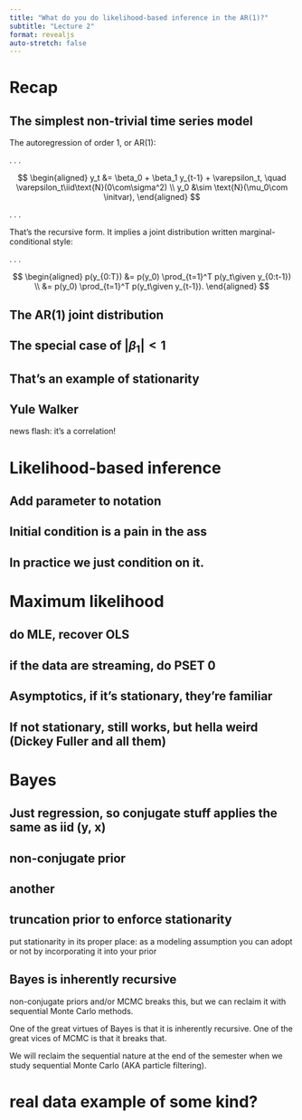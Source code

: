 ```yaml
---
title: "What do you do likelihood-based inference in the AR(1)?"
subtitle: "Lecture 2"
format: revealjs
auto-stretch: false
---
```


# Recap 

## The simplest non-trivial time series model {.medium}

The autoregression of order 1, or AR(1):

. . .

$$
\begin{aligned}
y_t
&=
\beta_0
+
\beta_1
y_{t-1}
+
\varepsilon_t,
\quad
\varepsilon_t\iid\text{N}(0\com\sigma^2)
\\
y_0
&\sim
\text{N}(\mu_0\com \initvar),
\end{aligned}
$$

. . .

That's the recursive form. It implies a joint distribution written marginal-conditional style:

. . .

$$
\begin{aligned}
p(y_{0:T})
&=
p(y_0)
\prod_{t=1}^T
p(y_t\given y_{0:t-1})
\\
&=
p(y_0)
\prod_{t=1}^T
p(y_t\given y_{t-1}).
\end{aligned}
$$

## The AR(1) joint distribution

## The special case of $|\beta_1|<1$

## That's an example of stationarity

## Yule Walker 

news flash: it's a correlation!

# Likelihood-based inference 

## Add parameter to notation 

## Initial condition is a pain in the ass

## In practice we just condition on it. 

# Maximum likelihood

## do MLE, recover OLS 

## if the data are streaming, do PSET 0

## Asymptotics, if it's stationary, they're familiar

## If not stationary, still works, but hella weird (Dickey Fuller and all them)

# Bayes

## Just regression, so conjugate stuff applies the same as iid (y, x)

## non-conjugate prior 

## another 

## truncation prior to enforce stationarity 

put stationarity in its proper place: as a modeling assumption you can adopt or not by incorporating it into your prior

## Bayes is inherently recursive 

non-conjugate priors and/or MCMC breaks this, but we can reclaim it with sequential Monte Carlo methods.

One of the great virtues of Bayes is that it is inherently recursive. One of the great vices of MCMC is that it breaks that.

We will reclaim the sequential nature at the end of the semester when we study sequential Monte Carlo (AKA particle filtering).

# real data example of some kind?


